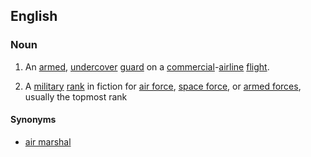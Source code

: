 ==English==
{{wikipedia}}
===Noun===
{{en-noun|sg=[[sky]] [[marshal]]}}

# {{US|law enforcement}} An [[armed]], [[undercover]] [[guard]] on a [[commercial]]-[[airline]] [[flight]].
# {{fiction}} A [[military]] [[rank]] in fiction for [[air force]], [[space force]], or [[armed forces]], usually the topmost rank

====Synonyms====
* [[air marshal]]